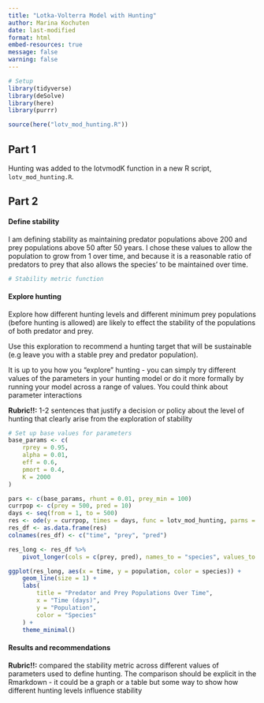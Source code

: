 ```yaml
---
title: "Lotka-Volterra Model with Hunting"
author: Marina Kochuten
date: last-modified
format: html
embed-resources: true
message: false
warning: false
---
```


```r
# Setup
library(tidyverse)
library(deSolve)
library(here)
library(purrr)

source(here("lotv_mod_hunting.R"))
```


## Part 1

Hunting was added to the lotvmodK function in a new R script, `lotv_mod_hunting.R`.

## Part 2

#### Define stability

I am defining stability as maintaining predator populations above 200 and prey populations above 50 after 50 years. I chose these values to allow the population to grow from 1 over time, and because it is a reasonable ratio of predators to prey that also allows the species' to be maintained over time. 

```r
# Stability metric function

```


#### Explore hunting

Explore how different hunting levels and different minimum prey populations (before hunting is allowed) are likely to effect the stability of the populations of both predator and prey.

Use this exploration to recommend a hunting target that will be sustainable (e.g leave you with a stable prey and predator population). 


It is up to you how you "explore" hunting - you can simply try different values of the parameters in your hunting model or do it more formally by running your model across a range of values. You could think about parameter interactions

**Rubric!!:** 1-2 sentences that justify a decision or policy about the level of hunting that clearly arise from the exploration of stability

```r
# Set up base values for parameters
base_params <- c(
    rprey = 0.95,
    alpha = 0.01,
    eff = 0.6,
    pmort = 0.4,
    K = 2000
)
```

```r
pars <- c(base_params, rhunt = 0.01, prey_min = 100)
currpop <- c(prey = 500, pred = 10)
days <- seq(from = 1, to = 500)
res <- ode(y = currpop, times = days, func = lotv_mod_hunting, parms = pars)
res_df <- as.data.frame(res)
colnames(res_df) <- c("time", "prey", "pred")

res_long <- res_df %>%
    pivot_longer(cols = c(prey, pred), names_to = "species", values_to = "population")

ggplot(res_long, aes(x = time, y = population, color = species)) +
    geom_line(size = 1) +
    labs(
        title = "Predator and Prey Populations Over Time",
        x = "Time (days)",
        y = "Population",
        color = "Species"
    ) +
    theme_minimal()
```


#### Results and recommendations

**Rubric!!:** compared the stability metric across different values of parameters used to define hunting. The comparison should be explicit in the Rmarkdown - it could be a graph or a table but some way to show how different hunting levels influence stability

